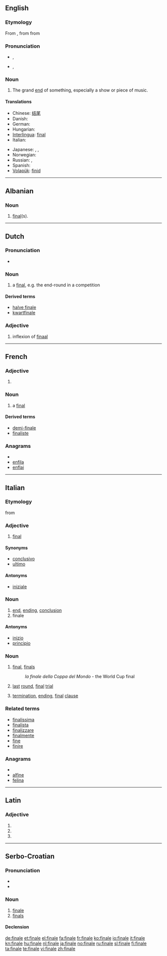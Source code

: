 {{also|Finale|finále}}
==English==

===Etymology===
From {{etyl|it}} {{term|finale||end|lang=it}}, from {{etyl|LL.}} {{term|finalis|lang=la}} from {{etyl|la}} {{term|finis|lang=la}}

===Pronunciation===
* {{a|UK}} {{IPA|/fɪˈnɑː.li/}}, {{SAMPA|/fI"nA:.li/}}
* {{a|Italianate}} {{IPA|/fɨˈnæl.ij/}}, {{SAMPA|/f1"n{l.ij/}}

===Noun===
{{en-noun}}

# The grand [[end]] of something, especially a show or piece of music.

====Translations====
{{trans-top|grand end of something}}
* Chinese: [[结尾]]
* Danish: {{t-|da|finale|c}}
* German: {{t+|de|Finale|n}}
* Hungarian: {{t|hu|finálé}}
* [[Interlingua]]: [[final]]
* Italian: {{t+|it|finale}}
{{trans-mid}}
* Japanese: {{t+|ja|フィナーレ}}, {{t+|ja|終曲}}, {{t+|ja|終楽章}}
* Norwegian: {{t+|no|finale}}
* Russian: {{t+|ru|финал|m}}, {{t+|ru|заключение|n}}
* Spanish: {{t-|es|final}}
* [[Volapük]]: [[finid]]
{{trans-bottom}}

----

==Albanian==

===Noun===
{{infl|sq|noun|g=f|plural|[[finale]]}}

# {{sports|lang=sq}} [[final]](s).

----

==Dutch==
{{wikipedia|lang=nl}}

===Pronunciation===
* {{audio|Nl-finale.ogg|Audio}}

===Noun===
{{nl-noun|finales|finaletje|g=f}}

# a [[final]], e.g. the end-round in a competition

====Derived terms====
* [[halve finale]]
* [[kwartfinale]]

===Adjective===
{{infl|nl|adjective form}}

# inflexion of [[finaal]]

----

==French==

===Adjective===
{{fr-adj form}}

# {{feminine of|final|lang=French}}

===Noun===
{{fr-noun|f}}

# a [[final#Noun|final]]

====Derived terms====
* [[demi-finale]]
* [[finaliste]]

===Anagrams===
* {{alphagram|aefiln}}
* [[enfila#French|enfila]]
* [[enflai#French|enflai]]

----

==Italian==

===Etymology===
{{etyl|LL.|it}} {{term|finalis|lang=la}} from {{etyl|la|it}} {{term|finis|lang=la}}

===Adjective===
{{it-adj|final|e|i}}

# [[final]]

====Synonyms====
* [[conclusivo]]
* [[ultimo]]

====Antonyms====
* [[iniziale]]

===Noun===
{{it-noun|final|m|e|i}}

# [[end]], [[ending]], [[conclusion]]
# finale

====Antonyms====
* [[inizio]]
* [[principio]]

===Noun===
{{it-noun|final|f|e|i}}

# {{sports|lang=it}} [[final]], [[finals]]
#: ''la finale della Coppa del Mondo'' - the World Cup final
# {{context|of contest|lang=it}} [[last]] [[round]], [[final]] [[trial]]
# {{linguistics|lang=it}} [[termination]], [[ending]], [[final]] [[clause]]

===Related terms===
* [[finalissima]]
* [[finalista]]
* [[finalizzare]]
* [[finalmente]]
* [[fine]]
* [[finire]]

===Anagrams===
* {{alphagram|aefiln}}
* [[alfine#Italian|alfine]]
* [[felina#Italian|felina]]

----

==Latin==

===Adjective===
{{la-adj-form|fīnāle}}

# {{inflection of|finalis|fīnālis|nom|n|s|lang=la}}
# {{inflection of|finalis|fīnālis|acc|n|s|lang=la}}
# {{inflection of|finalis|fīnālis|voc|n|s|lang=la}}

----

==Serbo-Croatian==

===Pronunciation===
* {{IPA|/finǎːle/|lang=sh}}
* {{hyphenation|fi|na|le}}

===Noun===
{{sh-noun|g=m|g2=n|head=finále|r|финале|фина́ле}}

# [[#English|finale]]
# [[finals]]

====Declension====
{{sh-decl-noun
|finale|finala
|finala|finala
|finalu|finalima
|finale|finala
|finale|finala
|finalu|finalima
|finalem|finalima
}}

[[de:finale]]
[[et:finale]]
[[el:finale]]
[[fa:finale]]
[[fr:finale]]
[[ko:finale]]
[[io:finale]]
[[it:finale]]
[[kn:finale]]
[[hu:finale]]
[[nl:finale]]
[[ja:finale]]
[[no:finale]]
[[ru:finale]]
[[sl:finale]]
[[fi:finale]]
[[ta:finale]]
[[te:finale]]
[[vi:finale]]
[[zh:finale]]